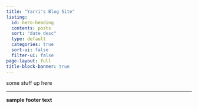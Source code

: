 ```yaml
---
title: "Yarri's Blog Site"
listing:
  id: hero-heading  
  contents: posts
  sort: "date desc"
  type: default
  categories: true
  sort-ui: false
  filter-ui: false
page-layout: full
title-block-banner: true
---
```


some stuff up here

---

:::{#hero-heading}

:::


**sample footer text**
